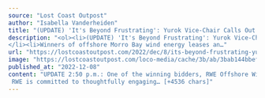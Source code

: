 ```yaml
---
source: "Lost Coast Outpost"
author: "Isabella Vanderheiden"
title: "(UPDATE) 'It's Beyond Frustrating': Yurok Vice-Chair Calls Out Provisional Winners of Offshore Wind Bid for Failing to Engage With the Tribe Ahead of This Week's Auction - Lost Coast Outpost"
description: "<ol><li>(UPDATE) 'It's Beyond Frustrating': Yurok Vice-Chair Calls Out Provisional Winners of Offshore Wind Bid for Failing to Engage With the Tribe Ahead of This Week's Auction  Lost Coast Outpost
</li><li>Winners of offshore Morro Bay wind energy leases an…"
url: "https://lostcoastoutpost.com/2022/dec/8/its-beyond-frustrating-yurok-vice-chair-calls-out/"
image: "https://lostcoastoutpost.com/loco-media/cache/3b/ab/3bab144bbefcc585e6a03da9846af2cd.webp"
published_at: "2022-12-08"
content: "UPDATE 2:50 p.m.: One of the winning bidders, RWE Offshore Wind Holdings, LLC, sent the following response to the Outpost’s request for additional comment:
 RWE is committed to thoughtfully engaging… [+4536 chars]"
---
```


